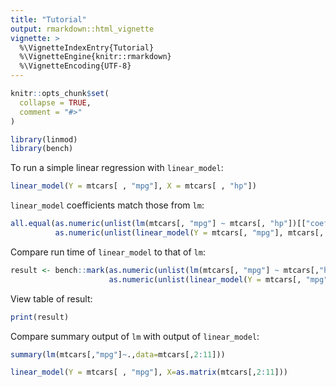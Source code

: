 ```yaml
---
title: "Tutorial"
output: rmarkdown::html_vignette
vignette: >
  %\VignetteIndexEntry{Tutorial}
  %\VignetteEngine{knitr::rmarkdown}
  %\VignetteEncoding{UTF-8}
---
```


```r
knitr::opts_chunk$set(
  collapse = TRUE,
  comment = "#>"
)
```

```r
library(linmod)
library(bench)
```

To run a simple linear regression with `linear_model`:

```r
linear_model(Y = mtcars[ , "mpg"], X = mtcars[ , "hp"])
```

`linear_model` coefficients match those from `lm`:

```r
all.equal(as.numeric(unlist(lm(mtcars[, "mpg"] ~ mtcars[, "hp"])[["coefficients"]])),
          as.numeric(unlist(linear_model(Y = mtcars[, "mpg"], mtcars[, "hp"])[["Estimates"]])))
```

Compare run time of `linear_model` to that of `lm`:

```r
result <- bench::mark(as.numeric(unlist(lm(mtcars[, "mpg"] ~ mtcars[,"hp"])[["coefficients"]])),
                      as.numeric(unlist(linear_model(Y = mtcars[, "mpg"], mtcars[, "hp"])[["Estimates"]])))
```

View table of result:

```r
print(result)
```

Compare summary output of `lm` with output of `linear_model`:

```r
summary(lm(mtcars[,"mpg"]~.,data=mtcars[,2:11]))
```

```r
linear_model(Y = mtcars[ , "mpg"], X=as.matrix(mtcars[,2:11]))
```

